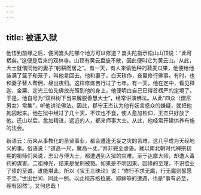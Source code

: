```yaml
---
---
---
```

title: 被诬入狱
---




他悟到前缘之后，便问嵩头陀哪个地方可以修道？嵩头陀指示松山山顶说：“此可栖矣。”这便是后来的双林寺。山顶有黄云盘旋不散，因此便叫它为黄云山。从此，大士就偕同他的妻子“躬耕而居之”。有一天，有人来偷他种的菽麦瓜果，他便给他装满了篮子和笼子，叫他拿回去。他和妻子，白天耕作，夜里修行佛事。有时，也和妻子替人帮佣，昼出夜归。这样修炼苦行过了七年。有一天，他在定中，看见释迦、金粟、定光三位先佛放光照到他的身上，他便明白自己已得首楞严的定境了。于是，他自号为“双林树下当来解脱善慧大士”，经常讲演佛法。从此“四众（僧尼男女）常集”，听他讲论佛法。因此，郡守王杰认为他有妖言惑众的嫌疑，就把他拘囚起来。他在狱中经过了几十天，不饮也不食，使人愈加钦仰，王杰只好放了他。还山以后，愈加精进，远近的人，都来师事大士。从此，他经常开建供养布施的法会。

新语云：历来从事教化的圣贤事业，都会遭逢无妄之灾的苦难，这几乎成为天经地义的事。俗语说：“道高一尺，魔高一丈。”并非完全虚语。就以南北朝时代禅宗初期的祖师们来说，志公与傅大士，都遭遇到入狱的灾难。至于达摩大师，却遭人毒药的谋害。二祖神光，结果是受刑被戮。如果是不明因果、因缘的至理，不识偿业了债的至诚，谁能堪此。所以《宝王三昧论》说：“修行不求无魔，行无魔则誓愿不坚。”世出世间，同此一例。以此视苏格拉底、耶稣等的遭遇，也是“事有必至，理有固然”。又何悲哉！
